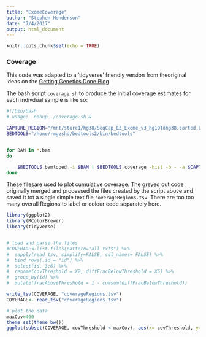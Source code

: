 ```yaml
---
title: "ExomeCoverage"
author: "Stephen Henderson"
date: "7/4/2017"
output: html_document
---
```


```r
knitr::opts_chunk$set(echo = TRUE)
```

### Coverage

This code was adapted to a 'tidyverse' friendly version from theoriginal ideas on the [Getting Genetics Done Blog](http://www.gettinggeneticsdone.com/2014/03/visualize-coverage-exome-targeted-ngs-bedtools.html)


The bash script `coverage.sh` to produce the initial coverage estimates for each indivdual sample is like so:

```bash
#!/bin/bash
# usage:  nohup ./coverage.sh &

CAPTURE_REGION="/mnt/store1/hg38/SeqCap_EZ_Exome_v3_hg19Tohg38.sorted.bed"
BEDTOOLS="/home/rmgzshd/bedtools2/bin/bedtools"


for BAM in *.bam
do

	$BEDTOOLS bamtobed -i $BAM | $BEDTOOLS coverage -hist -b - -a $CAPTURE_REGION | grep ^all > $BAM.hist.all.txt
done

```

These filesare used to plot cumulative coverage. The greyed out code originally merged and processed the files created by the script above and saved it tot a single simple text file `coverageRegions.tsv`.   There are too too many overall Regions to label or colour code separately here.

```r
library(ggplot2)
library(RColorBrewer)
library(tidyverse)


# load and parse the files
#COVERAGE<-list.files(pattern="all.txt$") %>% 
#  sapply(read_tsv, simplify=FALSE, col_names= FALSE) %>%
#  bind_rows(.id = "id") %>%
#  select(id, 3:6) %>%
#  rename(covThreshold = X2, diffFracBelowThreshold = X5) %>%
#  group_by(id) %>%
#  mutate(fracAboveThreshold = 1 - cumsum(diffFracBelowThreshold))

write_tsv(COVERAGE, "coverageRegions.tsv")
COVERAGE<- read_tsv("coverageRegions.tsv")

# plot the data
maxCov=400
theme_set(theme_bw())
ggplot(subset(COVERAGE, covThreshold < maxCov), aes(x= covThreshold, y=fracAboveThreshold, group=id)) +  geom_line() + ylim(0, 1)

```


